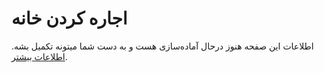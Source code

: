 # اجاره کردن خانه
اطلاعات این صفحه هنوز درحال آماده‌سازی هست و به دست شما میتونه تکمیل بشه. [اطلاعات بیشتر](/).